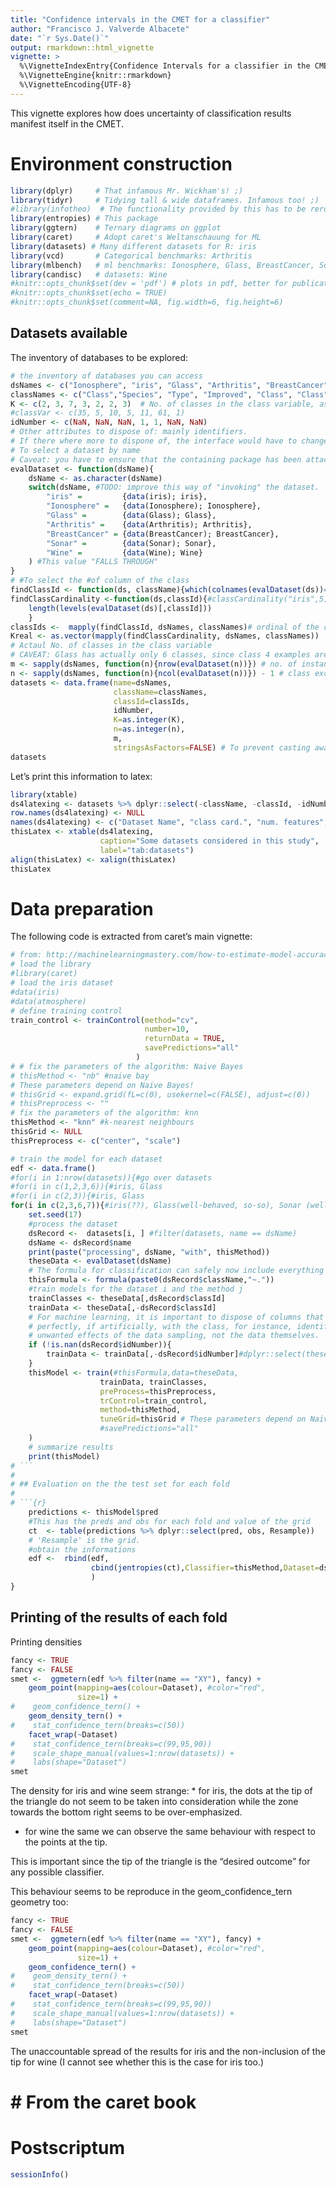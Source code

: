 ```yaml
---
title: "Confidence intervals in the CMET for a classifier"
author: "Francisco J. Valverde Albacete"
date: "`r Sys.Date()`"
output: rmarkdown::html_vignette
vignette: >
  %\VignetteIndexEntry{Confidence Intervals for a classifier in the CMET}
  %\VignetteEngine{knitr::rmarkdown}
  %\VignetteEncoding{UTF-8}
---
```


This vignette explores how does uncertainty of classification results manifest itself in the CMET.

# Environment construction

```r
library(dplyr)     # That infamous Mr. Wickham's! ;)
library(tidyr)     # Tidying tall & wide dataframes. Infamous too! ;)
#library(infotheo)  # The functionality provided by this has to be rerouted through entropies
library(entropies) # This package
library(ggtern)    # Ternary diagrams on ggplot
library(caret)     # Adopt caret's Weltanschauung for ML
library(datasets) # Many different datasets for R: iris
library(vcd)       # Categorical benchmarks: Arthritis
library(mlbench)   # ml benchmarks: Ionosphere, Glass, BreastCancer, Sonar
library(candisc)   # datasets: Wine
#knitr::opts_chunk$set(dev = 'pdf') # plots in pdf, better for publication
#knitr::opts_chunk$set(echo = TRUE)
#knitr::opts_chunk$set(comment=NA, fig.width=6, fig.height=6)
```

## Datasets available

The inventory of databases to be explored:

```r
# the inventory of databases you can access
dsNames <- c("Ionosphere", "iris", "Glass", "Arthritis", "BreastCancer", "Sonar", "Wine") # 
classNames <- c("Class","Species", "Type", "Improved", "Class", "Class", "Cultivar")  # Name of class attribute
K <- c(2, 3, 7, 3, 2, 2, 3)  # No. of classes in the class variable, as per the database
#classVar <- c(35, 5, 10, 5, 11, 61, 1)   
idNumber <- c(NaN, NaN, NaN, 1, 1, NaN, NaN)
# Other attributes to dispose of: mainly identifiers.
# If there where more to dispone of, the interface would have to change.
# To select a dataset by name
# Caveat: you have to ensure that the containing package has been attached
evalDataset <- function(dsName){
    dsName <- as.character(dsName)
    switch(dsName, #TODO: improve this way of "invoking" the dataset.
        "iris" =         {data(iris); iris},
        "Ionosphere" =   {data(Ionosphere); Ionosphere},
        "Glass" =        {data(Glass); Glass},
        "Arthritis" =    {data(Arthritis); Arthritis},
        "BreastCancer" = {data(BreastCancer); BreastCancer},
        "Sonar" =        {data(Sonar); Sonar},
        "Wine" =         {data(Wine); Wine}
    ) #This value "FALLS THROUGH"
}
# #To select the #of column of the class
findClassId <- function(ds, className){which(colnames(evalDataset(ds))==className)}
findClassCardinality <-function(ds,classId){#classCardinality("iris",5)
    length(levels(evalDataset(ds)[,classId]))
    }
classIds <-  mapply(findClassId, dsNames, classNames)# ordinal of the class attribute
Kreal <- as.vector(mapply(findClassCardinality, dsNames, classNames))  
# Actaul No. of classes in the class variable
# CAVEAT: Glass has actually only 6 classes, since class 4 examples are missing.
m <- sapply(dsNames, function(n){nrow(evalDataset(n))}) # no. of instances in the dataset
n <- sapply(dsNames, function(n){ncol(evalDataset(n))}) - 1 # class excepted 
datasets <- data.frame(name=dsNames, 
                       className=classNames, 
                       classId=classIds,
                       idNumber, 
                       K=as.integer(K), 
                       n=as.integer(n), 
                       m, 
                       stringsAsFactors=FALSE) # To prevent casting away of names.
datasets
```

Let's print this information to latex:

```r
library(xtable)
ds4latexing <- datasets %>% dplyr::select(-className, -classId, -idNumber)
row.names(ds4latexing) <- NULL
names(ds4latexing) <- c("Dataset Name", "class card.", "num. features", "num. instances")
thisLatex <- xtable(ds4latexing, 
                    caption="Some datasets considered in this study",
                    label="tab:datasets")
align(thisLatex) <- xalign(thisLatex)
thisLatex
```

# Data preparation

The following code is extracted from caret's main vignette:

```r
# from: http://machinelearningmastery.com/how-to-estimate-model-accuracy-in-r-using-the-caret-package/
# load the library
#library(caret)
# load the iris dataset
#data(iris)
#data(atmosphere)
# define training control
train_control <- trainControl(method="cv", 
                              number=10,
                              returnData = TRUE,                   
                              savePredictions="all"
                            )
# # fix the parameters of the algorithm: Naive Bayes
# thisMethod <- "nb" #naive bay
# These parameters depend on Naive Bayes!
# thisGrid <- expand.grid(fL=c(0), usekernel=c(FALSE), adjust=c(0))
# thisPreprocess <- ""
# fix the parameters of the algorithm: knn
thisMethod <- "knn" #k-nearest neighbours
thisGrid <- NULL
thisPreprocess <- c("center", "scale")

# train the model for each dataset
edf <- data.frame()
#for(i in 1:nrow(datasets)){#go over datasets
#for(i in c(1,2,3,6)){#iris, Glass
#for(i in c(2,3)){#iris, Glass
for(i in c(2,3,6,7)){#iris(??), Glass(well-behaved, so-so), Sonar (well-behaved, bad), Wine (??)
    set.seed(17)
    #process the dataset
    dsRecord <-  datasets[i, ] #filter(datasets, name == dsName)
    dsName <- dsRecord$name
    print(paste("processing", dsName, "with", thisMethod))
    theseData <- evalDataset(dsName)
    # The formula for classification can safely now include everything but the class
    thisFormula <- formula(paste0(dsRecord$className,"~."))
    #train models for the dataset i and the method j
    trainClasses <- theseData[,dsRecord$classId]
    trainData <- theseData[,-dsRecord$classId]
    # For machine learning, it is important to dispose of columns that correlate 
    # perfectly, if artificially, with the class, for instance, identifiers. These are 
    # unwanted effects of the data sampling, not the data themselves. 
    if (!is.nan(dsRecord$idNumber)){
        trainData <- trainData[,-dsRecord$idNumber]#dplyr::select(theseData,formula(paste0("-",idNumber)))
    }
    thisModel <- train(#thisFormula,data=theseData, 
                    trainData, trainClasses, 
                    preProcess=thisPreprocess,
                    trControl=train_control, 
                    method=thisMethod, 
                    tuneGrid=thisGrid # These parameters depend on Naive Bayes!
                    #savePredictions="all"
    )
    # summarize results
    print(thisModel)
# ```
# 
# ## Evaluation on the the test set for each fold
# 
# ```{r}
    predictions <- thisModel$pred
    #This has the preds and obs for each fold and value of the grid
    ct  <- table(predictions %>% dplyr::select(pred, obs, Resample))
    # 'Resample' is the grid.
    #obtain the informations
    edf <-  rbind(edf,
                  cbind(jentropies(ct),Classifier=thisMethod,Dataset=dsName)
                  )
}
```

## Printing of the results of each fold

Printing densities
```r
fancy <- TRUE
fancy <- FALSE
smet <-  ggmetern(edf %>% filter(name == "XY"), fancy) + 
    geom_point(mapping=aes(colour=Dataset), #color="red", 
               size=1) +
#    geom_confidence_tern() +
    geom_density_tern() +
#    stat_confidence_tern(breaks=c(50)) 
    facet_wrap(~Dataset) 
#    stat_confidence_tern(breaks=c(99,95,90)) 
#    scale_shape_manual(values=1:nrow(datasets)) +
#    labs(shape="Dataset")
smet
```

The density for iris and wine seem strange:
* for iris, the dots at the tip of the triangle do not seem to be taken into consideration while the zone towards the bottom right seems to be over-emphasized.

* for wine the same we can observe the same behaviour with respect to the points at the tip. 

This is important since the tip of the triangle is the "desired outcome" for any possible classifier.

This behaviour seems to be reproduce in the geom_confidence_tern geometry too:

```r
fancy <- TRUE
fancy <- FALSE
smet <-  ggmetern(edf %>% filter(name == "XY"), fancy) + 
    geom_point(mapping=aes(colour=Dataset), #color="red", 
               size=1) +
    geom_confidence_tern() +
#    geom_density_tern() +
#    stat_confidence_tern(breaks=c(50)) 
    facet_wrap(~Dataset) 
#    stat_confidence_tern(breaks=c(99,95,90)) 
#    scale_shape_manual(values=1:nrow(datasets)) +
#    labs(shape="Dataset")
smet
```

The unaccountable spread of the results for iris and the non-inclusion of the tip for wine (I cannot see whether this is the case for iris too.) 


 
# # From the caret book

<!-- ```{r} -->
<!-- # data importing -->
<!-- library(mlbench) -->
<!-- data(Sonar) -->
<!-- str(Sonar[, 1:10]) -->
<!-- # data splitting -->
<!-- library(caret) -->
<!-- set.seed(998) -->
<!-- inTraining <- createDataPartition(Sonar$Class, p = .75, list = FALSE) -->
<!-- training <- Sonar[ inTraining,] -->
<!-- testing  <- Sonar[-inTraining,] -->
<!-- ``` -->

<!-- ## With cross validation -->

<!-- ```{r} -->
<!-- set.seed(119) -->
<!-- k <- 10 # num. of folds -->
<!-- dataClass <- Sonar$Class # Different for each database! -->
<!-- folds <- createFolds(dataClass, k,) -->
<!-- #generate a list of confusion matrices by going over the rest of the folds -->
<!-- ``` -->

# Postscriptum

```r
sessionInfo()
```
